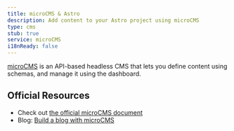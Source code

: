 ```yaml
---
title: microCMS & Astro
description: Add content to your Astro project using microCMS
type: cms
stub: true
service: microCMS
i18nReady: false
---
```


[microCMS](https://microcms.io/en) is an API-based headless CMS that lets you define content using schemas, and manage it using the dashboard.

## Official Resources

- Check out [the official microCMS document](https://document.microcms.io/tutorial/astro/astro-top)
- Blog: [Build a blog with microCMS](https://blog.microcms.io/astro-microcms-introduction/)
